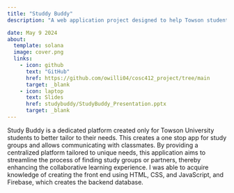```yaml
---
title: "Studdy Buddy"
description: "A web application project designed to help Towson students find study groups & partners."

date: May 9 2024
about:
  template: solana
  image: cover.png
  links: 
    - icon: github
      text: "GitHub"
      href: https://github.com/owilli04/cosc412_project/tree/main
      target: _blank
    - icon: laptop
      text: Slides
      href: studybuddy/StudyBuddy_Presentation.pptx
      target: _blank
---
```

Study Buddy is a dedicated platform created only for Towson University students to better tailor to their needs. This creates a one stop app for study groups and allows communicating with classmates.
By providing a centralized platform tailored to unique needs, this application aims to streamline the process of finding study groups or partners, thereby enhancing the collaborative learning experience. I was able to acquire knowledge of creating the front end using HTML, CSS, and JavaScript, and Firebase, which creates the backend database.